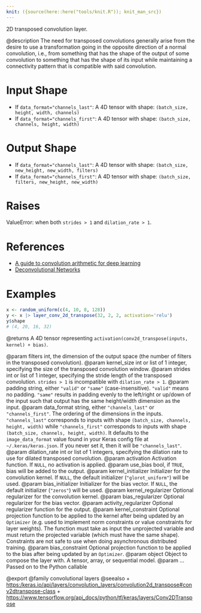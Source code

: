 ```yaml
---
knit: ({source(here::here("tools/knit.R")); knit_man_src})
---
```

2D transposed convolution layer.

@description
The need for transposed convolutions generally arise from the desire to use
a transformation going in the opposite direction of a normal convolution,
i.e., from something that has the shape of the output of some convolution
to something that has the shape of its input while maintaining a
connectivity pattern that is compatible with said convolution.

# Input Shape
- If `data_format="channels_last"`:
    A 4D tensor with shape: `(batch_size, height, width, channels)`
- If `data_format="channels_first"`:
    A 4D tensor with shape: `(batch_size, channels, height, width)`

# Output Shape
- If `data_format="channels_last"`:
    A 4D tensor with shape: `(batch_size, new_height, new_width, filters)`
- If `data_format="channels_first"`:
    A 4D tensor with shape: `(batch_size, filters, new_height, new_width)`

# Raises
ValueError: when both `strides > 1` and `dilation_rate > 1`.

# References
- [A guide to convolution arithmetic for deep learning](
    https://arxiv.org/abs/160307285v1)
- [Deconvolutional Networks](
    https://www.matthewzeiler.com/mattzeiler/deconvolutionalnetworks.pdf)

# Examples
```r
x <- random_uniform(c(4, 10, 8, 128))
y <- x |> layer_conv_2d_transpose(32, 2, 2, activation='relu')
y$shape
# (4, 20, 16, 32)
```

@returns
A 4D tensor representing
`activation(conv2d_transpose(inputs, kernel) + bias)`.

@param filters int, the dimension of the output space (the number of filters
    in the transposed convolution).
@param kernel_size int or list of 1 integer, specifying the size of the
    transposed convolution window.
@param strides int or list of 1 integer, specifying the stride length
    of the transposed convolution. `strides > 1` is incompatible with
    `dilation_rate > 1`.
@param padding string, either `"valid"` or `"same"` (case-insensitive).
    `"valid"` means no padding. `"same"` results in padding evenly to
    the left/right or up/down of the input such that output has the same
    height/width dimension as the input.
@param data_format string, either `"channels_last"` or `"channels_first"`.
    The ordering of the dimensions in the inputs. `"channels_last"`
    corresponds to inputs with shape
    `(batch_size, channels, height, width)`
    while `"channels_first"` corresponds to inputs with shape
    `(batch_size, channels, height, width)`. It defaults to the
    `image_data_format` value found in your Keras config file at
    `~/.keras/keras.json`. If you never set it, then it will be
    `"channels_last"`.
@param dilation_rate int or list of 1 integers, specifying the dilation
    rate to use for dilated transposed convolution.
@param activation Activation function. If `NULL`, no activation is applied.
@param use_bias bool, if `TRUE`, bias will be added to the output.
@param kernel_initializer Initializer for the convolution kernel. If `NULL`,
    the default initializer (`"glorot_uniform"`) will be used.
@param bias_initializer Initializer for the bias vector. If `NULL`, the
    default initializer (`"zeros"`) will be used.
@param kernel_regularizer Optional regularizer for the convolution kernel.
@param bias_regularizer Optional regularizer for the bias vector.
@param activity_regularizer Optional regularizer function for the output.
@param kernel_constraint Optional projection function to be applied to the
    kernel after being updated by an `Optimizer` (e.g. used to implement
    norm constraints or value constraints for layer weights). The
    function must take as input the unprojected variable and must return
    the projected variable (which must have the same shape). Constraints
    are not safe to use when doing asynchronous distributed training.
@param bias_constraint Optional projection function to be applied to the
    bias after being updated by an `Optimizer`.
@param object Object to compose the layer with. A tensor, array, or sequential model.
@param ... Passed on to the Python callable

@export
@family convolutional layers
@seealso
+ <https:/keras.io/api/layers/convolution_layers/convolution2d_transpose#conv2dtranspose-class>
+ <https://www.tensorflow.org/api_docs/python/tf/keras/layers/Conv2DTranspose>
